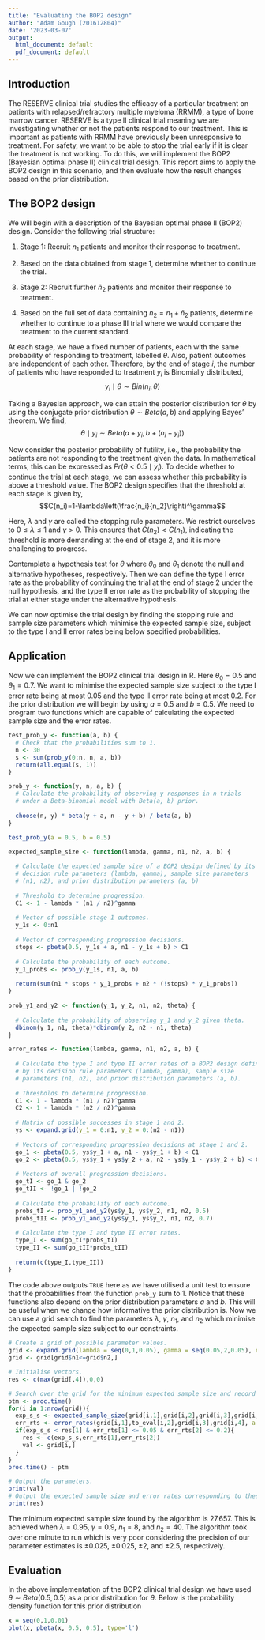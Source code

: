 ```yaml
---
title: "Evaluating the BOP2 design"
author: "Adam Gough (201612804)"
date: '2023-03-07'
output:
  html_document: default
  pdf_document: default
---
```


## Introduction

The RESERVE clinical trial studies the efficacy of a particular treatment on patients with relapsed/refractory multiple myeloma (RRMM), a type of bone marrow cancer. RESERVE is a type II clinical trial meaning we are investigating whether or not the patients respond to our treatment. This is important as patients with RRMM have previously been unresponsive to treatment. For safety, we want to be able to stop the trial early if it is clear the treatment is not working. To do this, we will implement the BOP2 (Bayesian optimal phase II) clinical trial design. This report aims to apply the BOP2 design in this scenario, and then evaluate how the result changes based on the prior distribution.

## The BOP2 design

We will begin with a description of the Bayesian optimal phase II (BOP2) design. Consider the following trial structure:

1.  Stage 1: Recruit $n_1$ patients and monitor their response to treatment.

2.  Based on the data obtained from stage 1, determine whether to continue the trial.

3.  Stage 2: Recruit further $\tilde{n}_2$ patients and monitor their response to treatment.

4.  Based on the full set of data containing $n_2=n_1+\tilde{n}_2$ patients, determine whether to continue to a phase III trial where we would compare the treatment to the current standard.

At each stage, we have a fixed number of patients, each with the same probability of responding to treatment, labelled $\theta$. Also, patient outcomes are independent of each other. Therefore, by the end of stage $i$, the number of patients who have responded to treatment $y_i$ is Binomially distributed, $$y_i\mid\theta\sim Bin(n_i,\theta)$$

Taking a Bayesian approach, we can attain the posterior distribution for $\theta$ by using the conjugate prior distribution $\theta\sim Beta(a,b)$ and applying Bayes' theorem. We find,$$\theta\mid y_i\sim Beta(a+y_i,b+(n_i-y_i))$$

Now consider the posterior probability of futility, i.e., the probability the patients are not responding to the treatment given the data. In mathematical terms, this can be expressed as $Pr(\theta<0.5\mid y_i)$. To decide whether to continue the trial at each stage, we can assess whether this probability is above a threshold value. The BOP2 design specifies that the threshold at each stage is given by,$$C(n_i)=1-\lambda\left(\frac{n_i}{n_2}\right)^\gamma$$

Here, $\lambda$ and $\gamma$ are called the stopping rule parameters. We restrict ourselves to $0\le\lambda\le1$ and $\gamma>0$. This ensures that $C(n_2)<C(n_1)$, indicating the threshold is more demanding at the end of stage 2, and it is more challenging to progress.

Contemplate a hypothesis test for $\theta$ where $\theta_0$ and $\theta_1$ denote the null and alternative hypotheses, respectively. Then we can define the type I error rate as the probability of continuing the trial at the end of stage 2 under the null hypothesis, and the type II error rate as the probability of stopping the trial at either stage under the alternative hypothesis.

We can now optimise the trial design by finding the stopping rule and sample size parameters which minimise the expected sample size, subject to the type I and II error rates being below specified probabilities.

## Application

Now we can implement the BOP2 clinical trial design in R. Here $\theta_0=0.5$ and $\theta_1=0.7$. We want to minimise the expected sample size subject to the type I error rate being at most $0.05$ and the type II error rate being at most $0.2$. For the prior distribution we will begin by using $a=0.5$ and $b=0.5$. We need to program two functions which are capable of calculating the expected sample size and the error rates.

```r
test_prob_y <- function(a, b) {
  # Check that the probabilities sum to 1.
  n <- 30
  s <- sum(prob_y(0:n, n, a, b))
  return(all.equal(s, 1))
}
```

```r
prob_y <- function(y, n, a, b) {
  # Calculate the probability of observing y responses in n trials
  # under a Beta-binomial model with Beta(a, b) prior.
  
  choose(n, y) * beta(y + a, n - y + b) / beta(a, b)
}

test_prob_y(a = 0.5, b = 0.5)

expected_sample_size <- function(lambda, gamma, n1, n2, a, b) {
  
  # Calculate the expected sample size of a BOP2 design defined by its 
  # decision rule parameters (lambda, gamma), sample size parameters 
  # (n1, n2), and prior distribution parameters (a, b)
  
  # Threshold to determine progression.
  C1 <- 1 - lambda * (n1 / n2)^gamma
  
  # Vector of possible stage 1 outcomes.
  y_1s <- 0:n1
  
  # Vector of corresponding progression decisions.
  stops <- pbeta(0.5, y_1s + a, n1 - y_1s + b) > C1
  
  # Calculate the probability of each outcome.
  y_1_probs <- prob_y(y_1s, n1, a, b)
  
  return(sum(n1 * stops * y_1_probs + n2 * (!stops) * y_1_probs))
}

prob_y1_and_y2 <- function(y_1, y_2, n1, n2, theta) {
  
  # Calculate the probability of observing y_1 and y_2 given theta.
  dbinom(y_1, n1, theta)*dbinom(y_2, n2 - n1, theta)
}

error_rates <- function(lambda, gamma, n1, n2, a, b) {
  
  # Calculate the type I and type II error rates of a BOP2 design defined 
  # by its decision rule parameters (lambda, gamma), sample size 
  # parameters (n1, n2), and prior distribution parameters (a, b).
  
  # Thresholds to determine progression.
  C1 <- 1 - lambda * (n1 / n2)^gamma
  C2 <- 1 - lambda * (n2 / n2)^gamma
  
  # Matrix of possible successes in stage 1 and 2.
  ys <- expand.grid(y_1 = 0:n1, y_2 = 0:(n2 - n1))
  
  # Vectors of corresponding progression decisions at stage 1 and 2.
  go_1 <- pbeta(0.5, ys$y_1 + a, n1 - ys$y_1 + b) < C1
  go_2 <- pbeta(0.5, ys$y_1 + ys$y_2 + a, n2 - ys$y_1 - ys$y_2 + b) < C2
  
  # Vectors of overall progression decisions.
  go_tI <- go_1 & go_2
  go_tII <- !go_1 | !go_2
  
  # Calculate the probability of each outcome.
  probs_tI <- prob_y1_and_y2(ys$y_1, ys$y_2, n1, n2, 0.5)
  probs_tII <- prob_y1_and_y2(ys$y_1, ys$y_2, n1, n2, 0.7)
  
  # Calculate the type I and type II error rates.
  type_I <- sum(go_tI*probs_tI)
  type_II <- sum(go_tII*probs_tII)
  
  return(c(type_I,type_II))
}
```

The code above outputs `TRUE` here as we have utilised a unit test to ensure that the probabilities from the function `prob_y` sum to 1. Notice that these functions also depend on the prior distribution parameters $a$ and $b$. This will be useful when we change how informative the prior distribution is. Now we can use a grid search to find the parameters $\lambda$, $\gamma$, $n_1$, and $n_2$ which minimise the expected sample size subject to our constraints.

```r
# Create a grid of possible parameter values.
grid <- expand.grid(lambda = seq(0,1,0.05), gamma = seq(0.05,2,0.05), n1 = seq(4, 20, 4), n2 = seq(5, 80, 5))
grid <- grid[grid$n1<=grid$n2,]

# Initialise vectors.
res <- c(max(grid[,4]),0,0)

# Search over the grid for the minimum expected sample size and record the time elapsed.
ptm <- proc.time()
for(i in 1:nrow(grid)){
  exp_s_s <- expected_sample_size(grid[i,1],grid[i,2],grid[i,3],grid[i,4], a = 0.5, b = 0.5)
  err_rts <- error_rates(grid[i,1],to_eval[i,2],grid[i,3],grid[i,4], a = 0.5, b = 0.5)
  if(exp_s_s < res[1] & err_rts[1] <= 0.05 & err_rts[2] <= 0.2){
    res <- c(exp_s_s,err_rts[1],err_rts[2])
    val <- grid[i,]
  }
}
proc.time() - ptm

# Output the parameters.
print(val)
# Output the expected sample size and error rates corresponding to these parameters.
print(res)
```

The minimum expected sample size found by the algorithm is 27.657. This is achieved when $\lambda=0.95$, $\gamma=0.9$, $n_1=8$, and $n_2=40$. The algorithm took over one minute to run which is very poor considering the precision of our parameter estimates is $\pm0.025$, $\pm0.025$, $\pm2$, and $\pm2.5$, respectively.

## Evaluation

In the above implementation of the BOP2 clinical trial design we have used $\theta\sim Beta(0.5, 0.5)$ as a prior distribution for $\theta$. Below is the probability density function for this prior distribution

```r
x = seq(0,1,0.01)
plot(x, pbeta(x, 0.5, 0.5), type='l')
```
